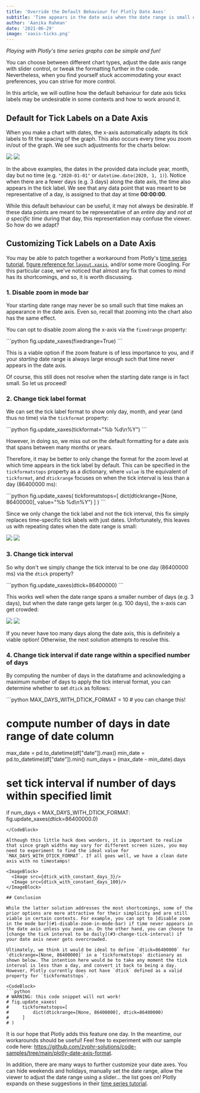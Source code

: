 ```yaml
---
title: 'Override the Default Behaviour for Plotly Date Axes'
subtitle: 'Time appears in the date axis when the date range is small or when you zoom in. What is the best way to override this default behaviour?'
author: 'Aanika Rahman'
date: '2021-06-29'
image: 'xaxis-ticks.png'
---
```



*Playing with Plotly's time series graphs can be simple and fun!*

You can choose between different chart types, adjust the date axis range with slider control, or tweak the formatting further in the code. Nevertheless, when you find yourself stuck accommodating your exact preferences, you can strive for more control.

In this article, we will outline how the default behaviour for date axis ticks labels may be undesirable in some contexts and how to work around it.

## Default for Tick Labels on a Date Axis



When you make a chart with dates, the x-axis automatically adapts its tick labels to fit the spacing of the graph. This also occurs every time you zoom in/out of the graph. We see such adjustments for the charts below:

<ImageBlock>
  <Image src={default_days_3}/>
  <Image src={default_days_100}/> 
</ImageBlock>

In the above examples, the dates in the provided data include year, month, day but no time (e.g. `"2020-01-01"` or `datetime.date(2020, 1, 1)`). Notice when there are a fewer days (e.g. 3 days) along the date axis, the time also appears in the tick label. We see that any data point that was meant to be representative of a day, is assigned to that day at time **00:00:00**.

While this default behaviour can be useful, it may not always be desirable. If these data points are meant to be representative of an _entire day_ and _not at a specific time_ during that day, this representation may confuse the viewer. So how do we adapt?

## Customizing Tick Labels on a Date Axis

You may be able to patch together a workaround from Plotly's [time series tutorial](https://plotly.com/python/time-series/), [figure reference for `layout.xaxis`](https://plotly.com/python/reference/layout/xaxis/), and/or some more Googling. For this particular case, we've noticed that almost any fix that comes to mind has its shortcomings, and so, it is worth discussing.

### 1. Disable zoom in mode bar

Your starting date range may never be so small such that time makes an appearance in the date axis. Even so, recall that zooming into the chart also has the same effect.

You can opt to disable zoom along the x-axis via the `fixedrange` property:

<CodeBlock>
```python
fig.update_xaxes(fixedrange=True)
```
</CodeBlock>

This is a viable option if the zoom feature is of less importance to you, and if your _starting_ date range is always large enough such that time never appears in the date axis.

Of course, this still does not resolve when the starting date range is in fact small. So let us proceed!

### 2. Change tick label format

We can set the tick label format to show only day, month, and year (and thus no time) via the `tickformat` property:

<CodeBlock>
```python
fig.update_xaxes(tickformat="%b %d\n%Y")
```
</CodeBlock>

However, in doing so, we miss out on the default formatting for a date axis that spans between many months or years. 

Therefore, it may be better to only change the format for the zoom level at which time appears in the tick label by default. This can be specified in the `tickformatstops` property as a dictionary, where `value` is the equivalent of `tickformat`, and `dtickrange` focuses on when the tick interval is less than a day (86400000 ms):

<CodeBlock>
```python
fig.update_xaxes(
    tickformatstops=[
        dict(dtickrange=[None, 86400000], value="%b %d\n%Y")
    ]
)
```
</CodeBlock>

Since we only change the tick label and not the tick interval, this fix simply replaces time-specific tick labels with just dates. Unfortunately, this leaves us with repeating dates when the date range is small: 

<ImageBlock>
  <Image src={tickformatstops_days_3}/>
  <Image src={tickformatstops_days_100}/> 
</ImageBlock>

### 3. Change tick interval

So why don't we simply change the tick interval to be one day (86400000 ms) via the `dtick` property? 

<CodeBlock>
```python
fig.update_xaxes(dtick=86400000)
```
</CodeBlock>

This works well when the date range spans a smaller number of days (e.g. 3 days), but when the date range gets larger (e.g. 100 days), the x-axis can get crowded:

<ImageBlock>
  <Image src={dtick_days_3}/>
  <Image src={dtick_days_100}/> 
</ImageBlock>

If you never have too many days along the date axis, this is definitely a viable option! Otherwise, the next solution attempts to resolve this. 

### 4. Change tick interval if date range within a specified number of days

By computing the number of days in the dataframe and acknowledging a maximum number of days to apply the tick interval format, you can determine whether to set `dtick` as follows:

<CodeBlock>
```python
MAX_DAYS_WITH_DTICK_FORMAT = 10 # you can change this!

# compute number of days in date range of date column
max_date = pd.to_datetime(df["date"]).max()
min_date = pd.to_datetime(df["date"]).min()
num_days = (max_date - min_date).days

# set tick interval if number of days within specified limit
if num_days < MAX_DAYS_WITH_DTICK_FORMAT:
    fig.update_xaxes(dtick=86400000.0)
```
</CodeBlock>

Although this little hack does wonders, it is important to realize that since graph widths may vary for different screen sizes, you may need to experiment to find the ideal value for `MAX_DAYS_WITH_DTICK_FORMAT`. If all goes well, we have a clean date axis with no timestamps!

<ImageBlock>
  <Image src={dtick_with_constant_days_3}/>
  <Image src={dtick_with_constant_days_100}/> 
</ImageBlock>

## Conclusion

While the latter solution addresses the most shortcomings, some of the prior options are more attractive for their simplicity and are still viable in certain contexts. For example, you can opt to [disable zoom in the mode bar](#1-disable-zoom-in-mode-bar) if time never appears in the date axis unless you zoom in. On the other hand, you can choose to [change the tick interval to be daily](#3-change-tick-interval) if your date axis never gets overcrowded.

Ultimately, we think it would be ideal to define `dtick=86400000` for `dtickrange=[None, 86400000]` in a `tickformatstops` dictionary as shown below. The intention here would be to take any moment the tick interval is less than a day, and convert it back to being a day. However, Plotly currently does not have `dtick` defined as a valid property for `tickformatstops`. 

<CodeBlock>
```python
# WARNING: this code snippet will not work!
# fig.update_xaxes(
#     tickformatstops=[
#         dict(dtickrange=[None, 86400000], dtick=86400000)
#     ]
# )
```
</CodeBlock>

It is our hope that Plotly adds this feature one day. In the meantime, our workarounds should be useful! Feel free to experiment with our sample code here: https://github.com/zyphr-solutions/code-samples/tree/main/plotly-date-axis-format.

In addition, there are many ways to further customize your date axes. You can hide weekends and holidays, manually set the date range, allow the viewer to adjust the date range using a slider... the list goes on! Plotly expands on these suggestions in their [time series tutorial](https://plotly.com/python/time-series/).
